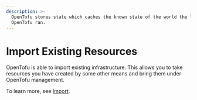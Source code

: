 ```yaml
---
description: >-
  OpenTofu stores state which caches the known state of the world the last time
  OpenTofu ran.
---
```


# Import Existing Resources

OpenTofu is able to import existing infrastructure. This allows you to take
resources you have created by some other means and bring them under OpenTofu management.

To learn more, see [Import](../../language/import.mdx).
